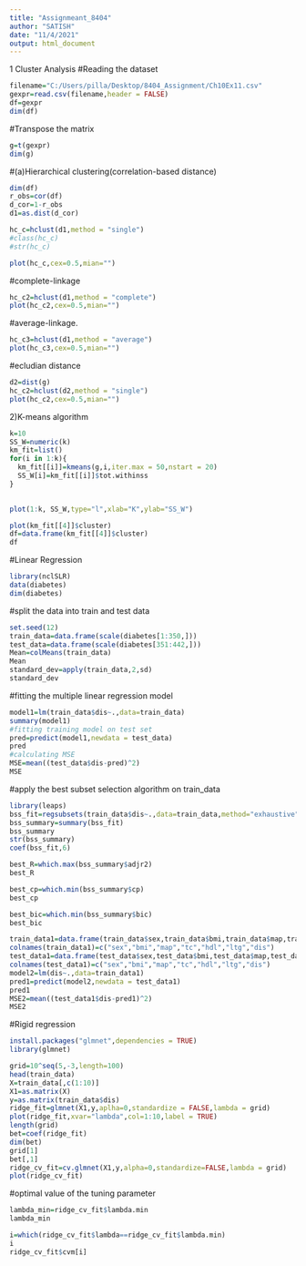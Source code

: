 ```yaml
---
title: "Assignmeant_8404"
author: "SATISH"
date: "11/4/2021"
output: html_document
---
```

1  Cluster Analysis
#Reading the dataset
```r
filename="C:/Users/pilla/Desktop/8404_Assignment/Ch10Ex11.csv"
gexpr=read.csv(filename,header = FALSE)
df=gexpr
dim(df)
```
#Transpose the matrix 
```r
g=t(gexpr)
dim(g)
```
#(a)Hierarchical clustering(correlation-based distance)
```r
dim(df)
r_obs=cor(df)
d_cor=1-r_obs
d1=as.dist(d_cor)
```

```r
hc_c=hclust(d1,method = "single")
#class(hc_c)
#str(hc_c)
```
```r
plot(hc_c,cex=0.5,mian="")
```

#complete-linkage
```r
hc_c2=hclust(d1,method = "complete")
plot(hc_c2,cex=0.5,mian="")
```
#average-linkage.
```r
hc_c3=hclust(d1,method = "average")
plot(hc_c3,cex=0.5,mian="")
```
#ecludian distance
```r
d2=dist(g)
hc_c2=hclust(d2,method = "single")
plot(hc_c2,cex=0.5,mian="")
```
2)K-means algorithm

```r
k=10
SS_W=numeric(k)
km_fit=list()
for(i in 1:k){
  km_fit[[i]]=kmeans(g,i,iter.max = 50,nstart = 20)
  SS_W[i]=km_fit[[i]]$tot.withinss
}
  
```

```r
plot(1:k, SS_W,type="l",xlab="K",ylab="SS_W")
```

```r
plot(km_fit[[4]]$cluster)
df=data.frame(km_fit[[4]]$cluster)
df
```
#Linear Regression
```r
library(nclSLR)
data(diabetes)
dim(diabetes)
```
#split the data into train and test data
```r
set.seed(12)
train_data=data.frame(scale(diabetes[1:350,]))
test_data=data.frame(scale(diabetes[351:442,]))
Mean=colMeans(train_data)
Mean
standard_dev=apply(train_data,2,sd)
standard_dev

```
#fitting the multiple linear regression model
```r
model1=lm(train_data$dis~.,data=train_data)
summary(model1)
#fitting training model on test set
pred=predict(model1,newdata = test_data)
pred
#calculating MSE
MSE=mean((test_data$dis-pred)^2)
MSE
```
#apply the best subset selection algorithm on train_data
```r
library(leaps)
bss_fit=regsubsets(train_data$dis~.,data=train_data,method="exhaustive",nvmax=10)
bss_summary=summary(bss_fit)
bss_summary
str(bss_summary)
coef(bss_fit,6)

```   
```r
best_R=which.max(bss_summary$adjr2)
best_R
```
```r
best_cp=which.min(bss_summary$cp)
best_cp
```
```r
best_bic=which.min(bss_summary$bic)
best_bic
```
```r
train_data1=data.frame(train_data$sex,train_data$bmi,train_data$map,train_data$tc,train_data$hdl,train_data$ltg,train_data$dis)
colnames(train_data1)=c("sex","bmi","map","tc","hdl","ltg","dis")
test_data1=data.frame(test_data$sex,test_data$bmi,test_data$map,test_data$tc,test_data$hdl,test_data$ltg,test_data$dis)
colnames(test_data1)=c("sex","bmi","map","tc","hdl","ltg","dis")
model2=lm(dis~.,data=train_data1)
pred1=predict(model2,newdata = test_data1)
pred1
MSE2=mean((test_data1$dis-pred1)^2)
MSE2
```
#Rigid regression
```r
install.packages("glmnet",dependencies = TRUE)
library(glmnet)
```
```r
grid=10^seq(5,-3,length=100)
head(train_data)
X=train_data[,c(1:10)]
X1=as.matrix(X)
y=as.matrix(train_data$dis)
ridge_fit=glmnet(X1,y,aplha=0,standardize = FALSE,lambda = grid)
plot(ridge_fit,xvar="lambda",col=1:10,label = TRUE)
length(grid)
bet=coef(ridge_fit)
dim(bet)
grid[1]
bet[,1]
ridge_cv_fit=cv.glmnet(X1,y,alpha=0,standardize=FALSE,lambda = grid)
plot(ridge_cv_fit)
```
#optimal value of the tuning parameter
```r
lambda_min=ridge_cv_fit$lambda.min
lambda_min
```
```r
i=which(ridge_cv_fit$lambda==ridge_cv_fit$lambda.min)
i
ridge_cv_fit$cvm[i]

```

